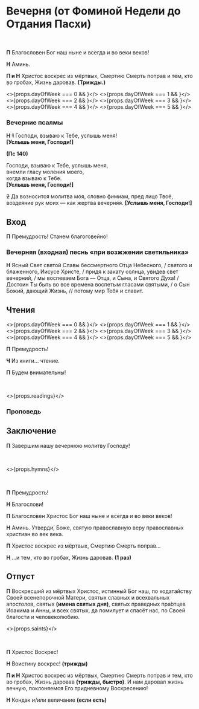 
<span id="nachalo" />

# Вечерня (от Фоминой Недели до Отдания Пасхи)

<br/>

**П** Благословен Бог наш ныне и всегда и во веки веков!

**Н** Аминь.

**П и Н** Христос воскрес из мёртвых, Смертию Смерть поправ и тем, кто во гробах, Жизнь даровав. **(Трижды.)**

<>{props.dayOfWeek === 0 && <MdxLoader src="Vespers/Prayer7" lang={props.lang} />}</>
<>{props.dayOfWeek === 1 && <MdxLoader src="Vespers/Prayer1" lang={props.lang} />}</>
<>{props.dayOfWeek === 2 && <MdxLoader src="Vespers/Prayer2" lang={props.lang} />}</>
<>{props.dayOfWeek === 3 && <MdxLoader src="Vespers/Prayer3" lang={props.lang} />}</>
<>{props.dayOfWeek === 4 && <MdxLoader src="Vespers/Prayer4" lang={props.lang} />}</>
<>{props.dayOfWeek === 5 && <MdxLoader src="Vespers/Prayer5" lang={props.lang} />}</>

<MdxLoader src="Vespers/Prayer8" lang={props.lang} />
<span id="vecherniePsalmi" />

### Вечерние псалмы

**Н** ~~1~~ Господи, взываю к Тебе, услышь меня!  
**[**Услышь меня, Господи!**]**

**(Пс 140)**

Господи, взываю к Тебе, услышь меня,  
внемли гласу моления моего,  
когда взываю к Тебе.  
**[**Услышь меня, Господи!**]**

~~2~~ Да возносится молитва моя, словно фимиам, пред лицо Твоё,  
воздеяние рук моих — как жертва вечерняя.
**[**Услышь меня, Господи!**]**

<span id="vhod" />

## Вход

**П** Премудрость! Станем благоговейно!

### Вечерняя (входная) песнь «при возжжении светильника»

**Н** Ясный Свет святой Славы бессмертного Отца Небесного, / святого и блаженного, Иисусе Христе, / придя к закату солнца, увидев свет вечерний, / мы воспеваем Бога — Отца, и Сына, и Святого Духа! / Достоин Ты быть во все времена воспетым гласами святыми, / о Сын Божий, дающий Жизнь, // потому мир Тебя и славит.

## Чтения

<>{props.dayOfWeek === 0 && <MdxLoader src="Vespers/Prokimens/Prokimen0" lang={props.lang} />}</>
<>{props.dayOfWeek === 1 && <MdxLoader src="Vespers/Prokimens/Prokimen1" lang={props.lang} />}</>
<>{props.dayOfWeek === 2 && <MdxLoader src="Vespers/Prokimens/Prokimen2" lang={props.lang} />}</>
<>{props.dayOfWeek === 3 && <MdxLoader src="Vespers/Prokimens/Prokimen3" lang={props.lang} />}</>
<>{props.dayOfWeek === 4 && <MdxLoader src="Vespers/Prokimens/Prokimen4" lang={props.lang} />}</>
<>{props.dayOfWeek === 5 && <MdxLoader src="Vespers/Prokimens/Prokimen5" lang={props.lang} />}</>

<span id="reading" />

**П** Премудрость!

**Ч** Из книги… чтение.

**П** Будем внимательны!

<br/>

<>{props.readings}</>

### Проповедь

<MdxLoader src="Vespers/PrayerKatekhumens" lang={props.lang} />
<MdxLoader src="Shared/Sugubaja" lang={props.lang} />
<MdxLoader src="Vespers/Udostoi" lang={props.lang} />

## Заключение

**П** Завершим нашу вечернюю молитву Господу!

<MdxLoader src="Vespers/Prayer9" lang={props.lang} />

<br/>

<MdxLoader src="Vespers/PrayerGlavopriklonnaja" lang={props.lang} />
<MdxLoader src="Vespers/PrayerSimeona" lang={props.lang} />
<MdxLoader src="Shared/STrisvatogo" lang={props.lang} />

<>{props.hymns}</>

<span id="otpust" />

<br/>

**П** Премудрость!

**Н** Благослови!

**П** Благословен Христос Бог наш ныне и всегда и во веки веков!

**Н** Аминь. Утверди́, Боже, святую православную веру православных христиан во век века.

**П** Христос воскрес из мёртвых, Смертию Смерть поправ…

**Н** …и тем, кто во гробах, Жизнь даровав. **(1 раз)**

## Отпуст

**П** Воскресший из мёртвых Христос, истинный Бог наш, по ходатайству Своей всенепорочной Матери, святых славных и всехвальных апостолов, святых **(имена святых дня)**, святых праведных пра́отцев Иоакима и Анны, и всех святых, да помилует и спасёт нас, по Своей благости и человеколюбию.

<>{props.saints}</>

<br/>

**П** Христос Воскрес!

**Н** Воистину воскрес! **(трижды)**

**П и Н** Христос воскрес из мёртвых, Смертию Смерть поправ и тем, кто во гробах, Жизнь даровав **(трижды, быстро)**. И нам даровал жизнь вечную, поклоняемся Его тридневному Воскресению!

**Н** Кондак и/или величание **(если есть)**
